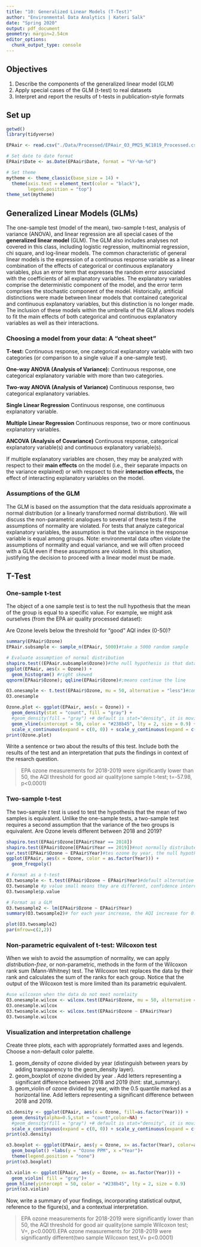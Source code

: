 ```yaml
---
title: "10: Generalized Linear Models (T-Test)"
author: "Environmental Data Analytics | Kateri Salk"
date: "Spring 2020"
output: pdf_document
geometry: margin=2.54cm
editor_options: 
  chunk_output_type: console
---
```


## Objectives
1. Describe the components of the generalized linear model (GLM)
2. Apply special cases of the GLM (t-test) to real datasets
3. Interpret and report the results of t-tests in publication-style formats

## Set up
```r
getwd()
library(tidyverse)

EPAair <- read.csv("./Data/Processed/EPAair_O3_PM25_NC1819_Processed.csv")

# Set date to date format
EPAair$Date <- as.Date(EPAair$Date, format = "%Y-%m-%d")

# Set theme
mytheme <- theme_classic(base_size = 14) +
  theme(axis.text = element_text(color = "black"), 
        legend.position = "top")
theme_set(mytheme)
```

## Generalized Linear Models (GLMs)

The one-sample test (model of the mean), two-sample t-test, analysis of variance (ANOVA), and linear regression are all special cases of the **generalized linear model** (GLM). The GLM also includes analyses not covered in this class, including logistic regression, multinomial regression, chi square, and log-linear models. The common characteristic of general linear models is the expression of a continuous response variable as a linear combination of the effects of categorical or continuous explanatory variables, plus an error term that expresses the random error associated with the coefficients of all explanatory variables. The explanatory variables comprise the deterministic component of the model, and the error term comprises the stochastic component of the model. Historically, artificial distinctions were made between linear models that contained categorical and continuous explanatory variables, but this distinction is no longer made. The inclusion of these models within the umbrella of the GLM allows models to fit the main effects of both categorical and continuous explanatory variables as well as their interactions. 

### Choosing a model from your data: A "cheat sheet"

**T-test:** Continuous response, one categorical explanatory variable with two categories (or comparison to a single value if a one-sample test).

**One-way ANOVA (Analysis of Variance):** Continuous response, one categorical explanatory variable with more than two categories.

**Two-way ANOVA (Analysis of Variance)** Continuous response, two categorical explanatory variables.

**Single Linear Regression** Continuous response, one continuous explanatory variable.

**Multiple Linear Regression** Continuous response, two or more continuous explanatory variables.

**ANCOVA (Analysis of Covariance)** Continuous response, categorical explanatory variable(s) and  continuous explanatory variable(s).

If multiple explanatory variables are chosen, they may be analyzed with respect to their **main effects** on the model (i.e., their separate impacts on the variance explained) or with respsect to their **interaction effects,** the effect of interacting explanatory variables on the model. 

### Assumptions of the GLM

The GLM is based on the assumption that the data residuals approximate a normal distribution (or a linearly transformed normal distribution). We will discuss the non-parametric analogues to several of these tests if the assumptions of normality are violated. For tests that analyze categorical explanatory variables, the assumption is that the variance in the response variable is equal among groups. Note: environmental data often violate the assumptions of normality and equal variance, and we will often proceed with a GLM even if these assumptions are violated. In this situation, justifying the decision to proceed with a linear model must be made. 

## T-Test
### One-sample t-test
The object of a one sample test is to test the null hypothesis that the mean of the group is equal to a specific value. For example, we might ask ourselves (from the EPA air quality processed dataset): 

Are Ozone levels below the threshold for "good" AQI index (0-50)?

```r

summary(EPAair$Ozone)
EPAair.subsample <- sample_n(EPAair, 5000)#take a 5000 random sample

# Evaluate assumption of normal distribution
shapiro.test((EPAair.subsample$Ozone))#the null hypothesis is that data is normally distributed, p value small means the data is very unlikely to be normally distributed.
ggplot(EPAair, aes(x = Ozone)) +
  geom_histogram() #right skewed
qqnorm(EPAair$Ozone); qqline(EPAair$Ozone)#;means continue the line

O3.onesample <- t.test(EPAair$Ozone, mu = 50, alternative = "less")#compare to 50,alternative = less means alternative hypothesis is less than 50. withour specifying the alternative, the default means alternative is higher and less than 50.t less than -1.96 and bigger than 1.96 means p value 0.05
O3.onesample

Ozone.plot <- ggplot(EPAair, aes(x = Ozone)) +
  geom_density(stat = "count", fill = "gray") +
  #geom_density(fill = "gray") +# default is stat="density", it is moving average, smooth.
  geom_vline(xintercept = 50, color = "#238b45", lty = 2, size = 0.9) +
  scale_x_continuous(expand = c(0, 0)) + scale_y_continuous(expand = c(0, 0))#make the graph line with 0,0
print(Ozone.plot)
```

Write a sentence or two about the results of this test. Include both the results of the test and an interpretation that puts the findings in context of the resarch question.

> EPA ozone measurements for 2018-2019 were significantly lower than 50, the AQI threshold for good air quality(one sample t-test; t=-57.98, p<0.0001)

### Two-sample t-test
The two-sample *t* test is used to test the hypothesis that the mean of two samples is equivalent. Unlike the one-sample tests, a two-sample test requires a second assumption that the variance of the two groups is equivalent. Are Ozone levels different between 2018 and 2019?

```r
shapiro.test(EPAair$Ozone[EPAair$Year == 2018])
shapiro.test(EPAair$Ozone[EPAair$Year == 2019])#not normally distributed
var.test(EPAair$Ozone ~ EPAair$Year)#tes ozone by year, the null hypothesis the ratio is equal to 1. not equal
ggplot(EPAair, aes(x = Ozone, color = as.factor(Year))) +
  geom_freqpoly()

# Format as a t-test
O3.twosample <- t.test(EPAair$Ozone ~ EPAair$Year)#default alternative hypothesis is the means are different
O3.twosample #p value small means they are different, confidence interval not include 0
O3.twosample$p.value

# Format as a GLM
O3.twosample2 <- lm(EPAair$Ozone ~ EPAair$Year)
summary(O3.twosample2)# for each year increase, the AQI increase for 0.8

plot(O3.twosample2)
par(mfrow=c(2,2))
```

### Non-parametric equivalent of t-test: Wilcoxon test

When we wish to avoid the assumption of normality, we can apply *distribution-free*, or non-parametric, methods in the form of the Wilcoxon rank sum (Mann-Whitney) test. The Wilcoxon test replaces the data by their rank and calculates the sum of the ranks for each group. Notice that the output of the Wilcoxon test is more limited than its parametric equivalent.

```r
#use wilcoxon when the data do not meet normlaity
O3.onesample.wilcox <- wilcox.test(EPAair$Ozone, mu = 50, alternative = "less")
O3.onesample.wilcox
O3.twosample.wilcox <- wilcox.test(EPAair$Ozone ~ EPAair$Year)
O3.twosample.wilcox
```

### Visualization and interpretation challenge

Create three plots, each with appropriately formatted axes and legends. Choose a non-default color palette.

1. geom_density of ozone divided by year (distinguish between years by adding transparency to the geom_density layer).
2. geom_boxplot of ozone divided by year . Add letters representing a significant difference between 2018 and 2019 (hint: stat_summary). 
3. geom_violin of ozone divided by year, with the 0.5 quantile marked as a horizontal line. Add letters representing a significant difference between 2018 and 2019. 

```r
o3.density <- ggplot(EPAair, aes(x = Ozone, fill=as.factor(Year))) +
  geom_density(alpha=0.5,stat = "count",color=NA) +
  #geom_density(fill = "gray") +# default is stat="density", it is moving average, smooth.
  scale_x_continuous(expand = c(0, 0)) + scale_y_continuous(expand = c(0, 0))#make the graph line with 0,0
print(o3.density)

o3.boxplot <- ggplot(EPAair, aes(y = Ozone, x= as.factor(Year), color=as.factor(Year))) +
  geom_boxplot() +labs(y = "Ozone PPM", x ="Year")+
  theme(legend.position = "none")
print(o3.boxplot)

o3.violin <- ggplot(EPAair, aes(y = Ozone, x= as.factor(Year))) +
  geom_violin( fill = "gray")+ 
geom_hline(yintercept = 50, color = "#238b45", lty = 2, size = 0.9) 
print(o3.violin)


```

Now, write a summary of your findings, incorporating statistical output, reference to the figure(s), and a contextual interpretation.

 > EPA ozone measurements for 2018-2019 were significantly lower than 50, the AQI threshold for good air quality(one sample Wilcoxon test; V=, p<0.0001).EPA ozone measurements for 2018-2019 were significantly different(two sample Wilcoxon test,V= p<0.0001)



